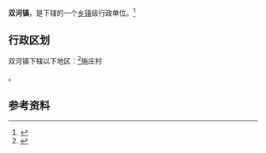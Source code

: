 {{中国乡级行政区|41/17/25/108/000}}

'''双河镇'''，是{{PRC admin/fullname|41/17/25/108/000|3}}下辖的一个[[乡镇|乡镇]]级行政单位。<ref>{{PRC admin/ref sgc|{{PRC admin/parent|41/17/25/108/000}}}}</ref>

== 行政区划 ==

双河镇下辖以下地区：<ref>{{PRC admin/ref sgc|41/17/25/108/000}}</ref>施庄村

{{PRC admin/children|41/17/25/108/000}}。

== 参考资料 ==

{{reflist}}

{{行政区划小作品}}
{{PRC admin/navcat|41/17/25/108/000}}